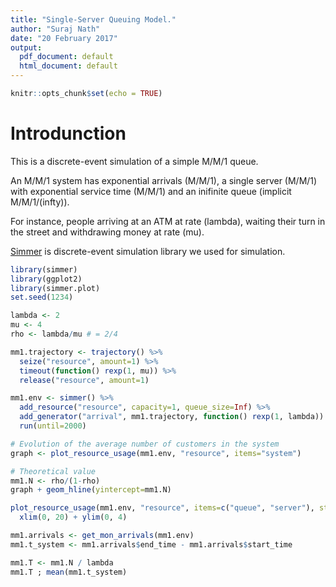 ```yaml
---
title: "Single-Server Queuing Model."
author: "Suraj Nath"
date: "20 February 2017"
output:
  pdf_document: default
  html_document: default
---
```


```r
knitr::opts_chunk$set(echo = TRUE)
```

# Introdunction

This is a discrete-event simulation of a simple M/M/1 queue. 

An M/M/1 system has exponential arrivals (M/M/1), a single server (M/M/1) with exponential service time (M/M/1) and an inifinite queue (implicit M/M/1/(infty)). 

For instance, people arriving at an ATM at rate (lambda), waiting their turn in the street and withdrawing money at rate (mu).

[Simmer](https://github.com/r-simmer/simmer) is discrete-event simulation library we used for simulation.

```r
library(simmer)
library(ggplot2)
library(simmer.plot)
set.seed(1234)

lambda <- 2
mu <- 4
rho <- lambda/mu # = 2/4

mm1.trajectory <- trajectory() %>%
  seize("resource", amount=1) %>%
  timeout(function() rexp(1, mu)) %>%
  release("resource", amount=1)

mm1.env <- simmer() %>%
  add_resource("resource", capacity=1, queue_size=Inf) %>%
  add_generator("arrival", mm1.trajectory, function() rexp(1, lambda)) %>%
  run(until=2000)
```

```r
# Evolution of the average number of customers in the system
graph <- plot_resource_usage(mm1.env, "resource", items="system")

# Theoretical value
mm1.N <- rho/(1-rho)
graph + geom_hline(yintercept=mm1.N)
```

```r
plot_resource_usage(mm1.env, "resource", items=c("queue", "server"), steps=TRUE) +
  xlim(0, 20) + ylim(0, 4)

```

```r
mm1.arrivals <- get_mon_arrivals(mm1.env)
mm1.t_system <- mm1.arrivals$end_time - mm1.arrivals$start_time

mm1.T <- mm1.N / lambda
mm1.T ; mean(mm1.t_system)
```